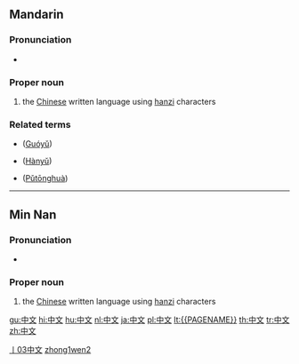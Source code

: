 {{zh-hanzi|[[中]][[文]]}}
==Mandarin==
===Pronunciation===
*{{IPA|[ tʂʊŋ˥˥uən˧˥ ]}}
{{audio|Zh-zhong1wen2.ogg|Mandarin audio}}

===Proper noun===
{{cmn-proper|ts|pin=Zhōngwén|pint=zhong1wen2|rs=丨03}}

# the [[Chinese]] written language using [[hanzi]] characters

===Related terms===
*{{zh-ts|國語|国语}} ([[Guóyǔ]])
*{{zh-ts|漢語|汉语}} ([[Hànyǔ]])
*{{zh-ts|普通話|普通话}} ([[Pǔtōnghuà]])

[[Category:zh-tw:Beginning Mandarin|丨03中文]]
[[Category:zh-cn:Beginning Mandarin|zhong1wen2]]

----

==Min Nan==
===Pronunciation===
*{{IPA|[ tiɔŋ˧˧bun˧˥ ]}}

===Proper noun===
{{nan-proper|ts|poj=Tiong-bûn|pojt=tiong1bun5|rs=丨03}}

# the [[Chinese]] written language using [[hanzi]] characters

[[gu:中文]]
[[hi:中文]]
[[hu:中文]]
[[nl:中文]]
[[ja:中文]]
[[pl:中文]]
[[lt:{{PAGENAME}}]]
[[th:中文]]
[[tr:中文]]
[[zh:中文]]
